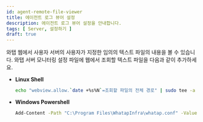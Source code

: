 ```yaml
---
id: agent-remote-file-viewer
title: 에이전트 로그 뷰어 설정
description: 에이전트 로그 뷰어 설정을 안내합니다.
tags: [ Server, 설정하기 ]
draft: true
---
```


와탭 웹에서 사용자 서버의 사용자가 지정한 임의의 텍스트 파일의 내용을 볼 수 있습니다. 와탭 서버 모니터링 설정 파일에 웹에서 조회할 텍스트 파일을 다음과 같이 추가하세요.

* **Linux Shell**
    ```bash title=SH
    echo "webview.allow.`date +%s%N`=조회할 파일의 전체 경로" | sudo tee -a /usr/whatap/infra/conf/whatap.conf
    ```

* **Windows Powershell**
    ```bash title=SH
    Add-Content -Path "C:\Program Files\WhatapInfra\whatap.conf" -Value "webview.allow.$(Get-Date -uformat %s)=조회할 파일의 전체 경로"
    ```

<!-- 

0307
기존 원격 파일 뷰어
에이전트 로그 뷰어로 변경

0523

보안 이유로 기능 제거

-->
